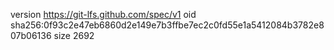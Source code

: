 version https://git-lfs.github.com/spec/v1
oid sha256:0f93c2e47eb6860d2e149e7b3ffbe7ec2c0fd55e1a5412084b3782e807b06136
size 2692
